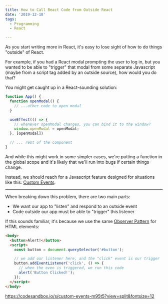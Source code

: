 ```yaml
---
title: How to Call React Code from Outside React
date: '2019-12-18'
tags:
  - Programming
  - React

---
```


As you start writing more in React, it's easy to lose sight of how to do things "outside" of React.

For example, if you had a React modal prompting the user to log in, but you wanted to be able to "trigger" that modal from some separate Javascript (maybe from a script tag added by an outside source), how would you do that?

You might get caught up in a React-sounding solution:

```jsx
function App() {
  function openModal() {
    // ...other code to open modal
  }

  useEffect(() => {
    // whenever openModal changes, you can bind it to the window?
    window.openModal = openModal;
  }, [openModal])

  // ... rest of the component
}
```

And while this might work in some simpler cases, we're putting a function in the global scope and it's likely that we'll run into bugs if certain things change.

Instead, we should reach for a Javascript feature designed for situations like this: [Custom Events](https://developer.mozilla.org/en-US/docs/Web/Guide/Events/Creating_and_triggering_events).

---

When breaking down this problem, there are two main parts:
- We want our app to "listen" and respond to an outside event
- Code outside our app must be able to "trigger" this listener

If this sounds familiar, it's because we use the same [Observer Pattern](https://en.wikipedia.org/wiki/Observer_pattern) for HTML elements:

```html
<body>
  <button>Alert!</button>
  <script>
    const button = document.querySelector('#button');

    // we add our listener here, and the "click" event is our trigger
    button.addEventListener('click', () => {
      // when the even is triggered, we run this code
      alert('Button Clicked!');
    });
  </script>
</body>
```




https://codesandbox.io/s/custom-events-m95t5?view=split&fontsize=12